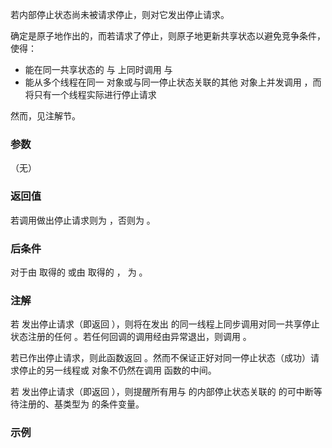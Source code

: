 {{cpp/thread/jthread/title|request_stop}}
{{cpp/thread/jthread/navbar}}
{{ddcl|since=c++20|
bool request_stop() noexcept;
}}

若内部停止状态尚未被请求停止，则对它发出停止请求。

确定是原子地作出的，而若请求了停止，则原子地更新共享状态以避免竞争条件，使得：
* 能在同一共享状态的 {{lc|std::stop_token}} 与 {{lc|std::stop_source}} 上同时调用 {{c|stop_requested()}} 与 {{c|stop_possible()}} 
* 能从多个线程在同一 {{tt|jthread}} 对象或与同一停止状态关联的其他 {{lc|std::stop_source}} 对象上并发调用 {{c|request_stop()}}，而将只有一个线程实际进行停止请求
然而，见注解节。

===参数===
（无）

===返回值===
若调用做出停止请求则为 {{c|true}}，否则为 {{c|false}}。

===后条件===
对于由 {{c|get_stop_token()}} 取得的 {{lc|std::stop_token}} 或由 {{c|get_stop_source()}} 取得的 {{lc|std::stop_source}}，{{c|stop_requested()}} 为 {{c|true}}。

===注解===
若 {{c|request_stop()}} 发出停止请求（即返回 {{c|true}}），则将在发出 {{c|request_stop()}} 的同一线程上同步调用对同一共享停止状态注册的任何 {{lc|std::stop_callbacks}}。若任何回调的调用经由异常退出，则调用 {{lc|std::terminate}}。

若已作出停止请求，则此函数返回 {{c|false}}。然而不保证正好对同一停止状态（成功）请求停止的另一线程或 {{lc|std::stop_source}} 对象不仍然在调用 {{lc|std::stop_callback}} 函数的中间。

若 {{c|request_stop()}} 发出停止请求（即返回 {{c|true}}），则提醒所有用与 {{tt|jthread}} 的内部停止状态关联的 {{tt|stop_token}} 的可中断等待注册的、基类型为 {{lc|std::condition_variable_any}} 的条件变量。

===示例===
{{example
|code=
#include &lt;chrono&gt;
#include &lt;condition_variable&gt;
#include &lt;iostream&gt;
#include &lt;mutex&gt;
#include &lt;thread&gt;

using namespace std::chrono_literals;

// 用于简便展示哪个线程打印了什么内容的辅助函数
void print(auto txt)
{
    std::cout &lt;&lt; std::this_thread::get_id() &lt;&lt; ' ' &lt;&lt; txt;
}

int main()
{
    // 嗜睡的工作线程
    std::jthread sleepy_worker(
        [](std::stop_token stoken)
        {
            for (int i = 10; i; --i)
            {
                std::this_thread::sleep_for(300ms);
                if (stoken.stop_requested())
                {
                    print("嗜睡工人已被请求停止\n");
                    return;
                }
                print("嗜睡工人回去睡觉\n");
            }
        });

    // 等待工作线程
    // 条件变量将被停止请求唤醒。
    std::jthread waiting_worker(
        [](std::stop_token stoken)
        {
            std::mutex mutex;
            std::unique_lock lock(mutex);
            std::condition_variable_any().wait(lock, stoken, []{ return false; });
            print("等待工人已被请求停止\n");
            return;
        });

    // 此线程睡眠，让其他线程有时间互旋
    std::this_thread::sleep_for(400ms);

    // 可以显式调用 std::jthread::request_stop():
    print("请求嗜睡工人停止\n");
    sleepy_worker.request_stop();
    sleepy_worker.join();
    print("嗜睡工人已合并\n");

    // 或使用 RAII 自动调用:
    // waiting_worker 的析构函数会自动调用 request_stop() 并合并线程。
}
|p=true
|output=
140287602706176 嗜睡工人回去睡觉
140287623300928 请求嗜睡工人停止
140287602706176 嗜睡工人已被请求停止
140287623300928 嗜睡工人已合并
140287594313472 等待工人已被请求停止
}}

{{langlinks|de|en|es|fr|it|ja|pt|ru}}